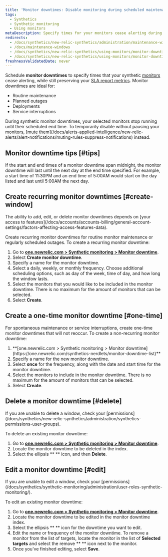 ```yaml
---
title: 'Monitor downtimes: Disable monitoring during scheduled maintenance times'
tags:
  - Synthetics
  - Synthetic monitoring
  - Using monitors
metaDescription: Specify times for your monitors cease alerting during deployments and maintenance windows.
redirects:
  - /docs/synthetics/new-relic-synthetics/administration/maintenance-windows
  - /docs/maintenance-windows
  - /docs/synthetics/new-relic-synthetics/using-monitors/monitor-downtime-disable-monitoring-during-scheduled-maintenance-times
  - /docs/synthetics/new-relic-synthetics/using-monitors/monitor-downtimes-disable-monitoring-during-scheduled-maintenance-times
freshnessValidatedDate: never
---
```


Schedule <DNT>**monitor downtimes**</DNT> to specify times that your synthetic [monitors](/docs/synthetics/new-relic-synthetics/using-monitors/add-edit-monitors#types-monitors) cease alerting, while still preserving your [SLA report metrics](/docs/synthetics/new-relic-synthetics/pages/synthetics-sla-report-aggregate-monitor-metrics). Monitor downtimes are ideal for:

* Routine maintenance
* Planned outages
* Deployments
* Service interruptions

<Callout variant="important">
  During synthetic monitor downtimes, your selected monitors stop running until their scheduled end time. To temporarily disable <InlinePopover type="alerts"/> without pausing your monitors, [mute them](/docs/alerts-applied-intelligence/new-relic-alerts/alert-notifications/muting-rules-suppress-notifications) instead.
</Callout>

## Monitor downtime tips [#tips]

If the start and end times of a monitor downtime span midnight, the monitor downtime will last until the next day at the end time specified. For example, a start time of 11:30PM and an end time of 5:00AM would start on the day listed and last until 5:00AM the next day.

## Create recurring monitor downtimes [#create-window]

<Callout variant="tip">
  The ability to add, edit, or delete monitor downtimes depends on [your access to features](/docs/accounts/accounts-billing/general-account-settings/factors-affecting-access-features-data).
</Callout>

Create recurring monitor downtimes for routine monitor maintenance or regularly scheduled outages. To create a recurring monitor downtime:

1. Go to <DNT>**[one.newrelic.com > Synthetic monitoring > Monitor downtime](https://one.newrelic.com/synthetics-nerdlets/monitor-downtime-list)**</DNT>.
2. Select <DNT>**<Icon name="fe-plus-circle"/>
   Create monitor downtime**</DNT>.
3. Specify a name for the monitor downtime.
4. Select a daily, weekly, or monthly frequency. Choose additional scheduling options, such as day of the week, time of day, and how long the window lasts.
5. Select the monitors that you would like to be included in the monitor downtime. There is no maximum for the amount of monitors that can be selected.
6. Select <DNT>**Create**</DNT>.

## Create a one-time monitor downtime [#one-time]

For spontaneous maintenance or service interruptions, create one-time monitor downtimes that will not reoccur. To create a non-recurring monitor downtime:

1. <DNT>
     **[one.newrelic.com > Synthetic monitoring > Monitor downtime](https://one.newrelic.com/synthetics-nerdlets/monitor-downtime-list)**
   </DNT>
2. Specify a name for the new monitor downtime.
3. Select <DNT>**once**</DNT> for the frequency, along with the date and start time for the monitor downtime.
4. Select the monitors to include in the monitor downtime. There is no maximum for the amount of monitors that can be selected.
5. Select <DNT>**Create**</DNT>.

## Delete a monitor downtime [#delete]

<Callout variant="tip">
  If you are unable to delete a window, check your [permissions](/docs/synthetics/new-relic-synthetics/administration/synthetics-permissions-user-groups).
</Callout>

To delete an existing monitor downtime:

1. Go to <DNT>**[one.newrelic.com > Synthetic monitoring > Monitor downtime](https://one.newrelic.com/synthetics-nerdlets/monitor-downtime-list)**</DNT>.
2. Locate the monitor downtime to be deleted in the index.
3. Select the ellipsis <DNT>**<Icon name="fe-more-horizontal"/>
   **</DNT> icon, and then <DNT>**Delete**</DNT>.

## Edit a monitor downtime [#edit]

<Callout variant="tip">
  If you are unable to edit a window, check your [permissions](/docs/synthetics/synthetic-monitoring/administration/user-roles-synthetic-monitoring/).
</Callout>

To edit an existing monitor downtime:

1. Go to <DNT>**[one.newrelic.com > Synthetic monitoring > Monitor downtime](https://one.newrelic.com/synthetics-nerdlets/monitor-downtime-list)**</DNT>.
2. Locate the monitor downtime to be edited in the monitor downtime index.
3. Select the ellipsis <DNT>**<Icon name="fe-more-horizontal"/>
   **</DNT> icon for the downtime you want to edit.
4. Edit the name or frequency of the monitor downtime. To remove a monitor from the list of targets, locate the monitor in the list of <DNT>**Selected targets**</DNT> and select the remove <DNT>**<Icon name="fe-x-circle"/>
   **</DNT> icon next to the monitor.
5. Once you've finished editing, select <DNT>**Save**</DNT>.
